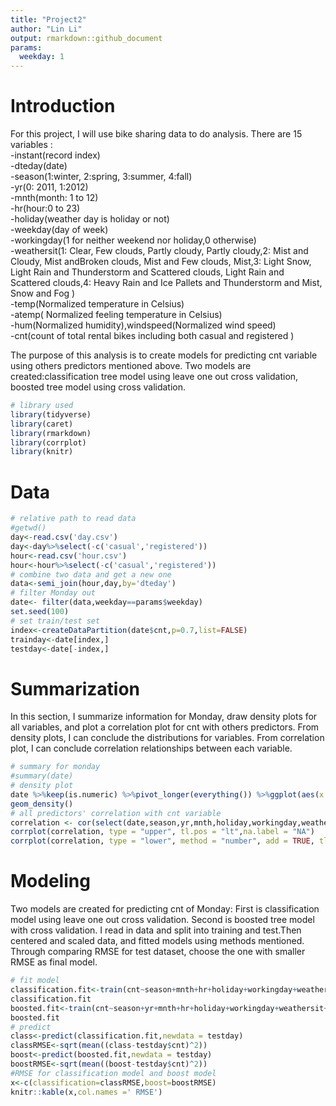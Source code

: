 ```yaml
---
title: "Project2"
author: "Lin Li"
output: rmarkdown::github_document
params:
  weekday: 1
---
```

# Introduction
For this project, I will use bike sharing data to do analysis. There are 15 variables :  
-instant(record index)  
-dteday(date)  
-season(1:winter, 2:spring, 3:summer, 4:fall)  
-yr(0: 2011, 1:2012)  
-mnth(month: 1 to 12)  
-hr(hour:0 to 23)  
-holiday(weather day is holiday or not)  
-weekday(day of week)  
-workingday(1 for neither weekend nor holiday,0 otherwise)  
-weathersit(1: Clear, Few clouds, Partly cloudy, Partly cloudy,2: Mist and Cloudy, Mist andBroken clouds, Mist and Few clouds, Mist,3: Light Snow, Light Rain and Thunderstorm and Scattered clouds, Light Rain and Scattered clouds,4: Heavy Rain and Ice Pallets and Thunderstorm and Mist, Snow and Fog )  
-temp(Normalized temperature in Celsius)  
-atemp( Normalized feeling temperature in Celsius)  
-hum(Normalized humidity),windspeed(Normalized wind speed)  
-cnt(count of total rental bikes including both casual and registered ) 

The purpose of this analysis is to create models for predicting cnt variable using others predictors mentioned above. Two models are created:classification tree model using leave one out cross validation, boosted tree model using cross validation.




```r
# library used 
library(tidyverse)
library(caret)
library(rmarkdown)
library(corrplot)
library(knitr)
```


# Data
```r
# relative path to read data
#getwd()
day<-read.csv('day.csv')
day<-day%>%select(-c('casual','registered'))
hour<-read.csv('hour.csv')
hour<-hour%>%select(-c('casual','registered'))
# combine two data and get a new one
data<-semi_join(hour,day,by='dteday')
# filter Monday out
date<- filter(data,weekday==params$weekday)
set.seed(100)
# set train/test set
index<-createDataPartition(date$cnt,p=0.7,list=FALSE)
trainday<-date[index,]
testday<-date[-index,]

```


# Summarization

In this section, I summarize information for Monday, draw density plots for all variables, and plot a correlation plot for cnt with others predictors.  From density plots, I can conclude the distributions for variables. From correlation plot, I can conclude correlation relationships between each variable.

```r
# summary for monday
#summary(date)
# density plot
date %>%keep(is.numeric) %>%pivot_longer(everything()) %>%ggplot(aes(x = value)) +facet_wrap(~ name, scales = "free")+
geom_density()
# all predictors' correlation with cnt variable
correlation <- cor(select(date,season,yr,mnth,holiday,workingday,weathersit,temp,atemp,hum,windspeed,cnt))
corrplot(correlation, type = "upper", tl.pos = "lt",na.label = "NA")
corrplot(correlation, type = "lower", method = "number", add = TRUE, tl.pos = "n",na.label = "NA")
```


# Modeling

Two models are created for predicting cnt of Monday: First is classification model using leave one out cross validation. Second is boosted tree model with cross validation. I read in data and split into training and test.Then centered and scaled data, and fitted models using methods mentioned.  
Through comparing RMSE for test dataset, choose the one with smaller RMSE as final model.

```r
# fit model 
classification.fit<-train(cnt~season+mnth+hr+holiday+workingday+weathersit+temp+atemp+hum+windspeed,trainday,method='rpart',preProcess = c('center','scale'),trControl=trainControl(method='LOOCV'))
classification.fit
boosted.fit<-train(cnt~season+yr+mnth+hr+holiday+workingday+weathersit+temp+atemp+hum+windspeed,trainday,method='gbm',preProcess = c('center','scale'),trControl=trainControl(method='repeatedcv'), verbose = FALSE)
boosted.fit
# predict
class<-predict(classification.fit,newdata = testday)
classRMSE<-sqrt(mean((class-testday$cnt)^2))
boost<-predict(boosted.fit,newdata = testday)
boostRMSE<-sqrt(mean((boost-testday$cnt)^2))
#RMSE for classification model and boost model
x<-c(classification=classRMSE,boost=boostRMSE)
knitr::kable(x,col.names =' RMSE')
```






